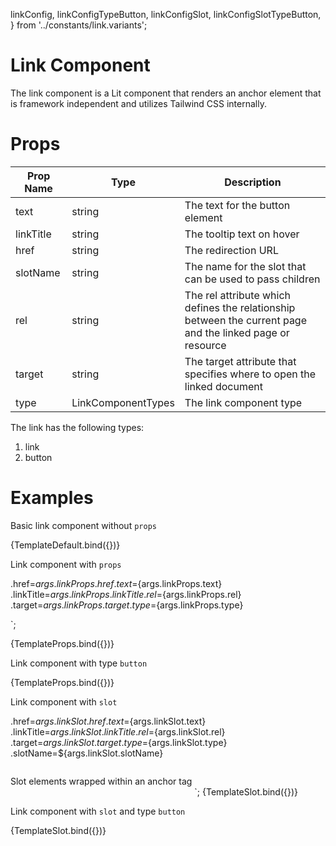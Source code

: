   linkConfig,
  linkConfigTypeButton,
  linkConfigSlot,
  linkConfigSlotTypeButton,
} from '../constants/link.variants';

<Meta title="Components/Link" />

# Link Component

The link component is a Lit component that renders an anchor element that is framework independent and utilizes Tailwind CSS internally.

# Props

| Prop Name | Type               | Description                                                                                               |
| --------- | ------------------ | --------------------------------------------------------------------------------------------------------- |
| text      | string             | The text for the button element                                                                           |
| linkTitle | string             | The tooltip text on hover                                                                                 |
| href      | string             | The redirection URL                                                                                       |
| slotName  | string             | The name for the slot that can be used to pass children                                                   |
| rel       | string             | The rel attribute which defines the relationship between the current page and the linked page or resource |
| target    | string             | The target attribute that specifies where to open the linked document                                     |
| type      | LinkComponentTypes | The link component type                                                                                   |

The link has the following types:

1. link
2. button

# Examples

Basic link component without `props`


<Canvas columns={1}>
  <Story name="default">{TemplateDefault.bind({})}</Story>
</Canvas>

Link component with `props`

  .href=${args.linkProps.href}
  .text=${args.linkProps.text}
  .linkTitle=${args.linkProps.linkTitle}
  .rel=${args.linkProps.rel}
  .target=${args.linkProps.target}
  .type=${args.linkProps.type}
>
</link-component>`;

<Canvas columns={1}>
  <Story
    name="withProps"
    args={{
      linkProps: linkConfig,
    }}
  >
    {TemplateProps.bind({})}
  </Story>
</Canvas>

Link component with type `button`

<Canvas columns={1}>
  <Story
    name="typeButton"
    args={{
      linkProps: linkConfigTypeButton,
    }}
  >
    {TemplateProps.bind({})}
  </Story>
</Canvas>

Link component with `slot`

  .href=${args.linkSlot.href}
  .text=${args.linkSlot.text}
  .linkTitle=${args.linkSlot.linkTitle}
  .rel=${args.linkSlot.rel}
  .target=${args.linkSlot.target}
  .type=${args.linkSlot.type}
  .slotName=${args.linkSlot.slotName}
>
  <div slot="newSlot" style="width:auto;  display: inline-block">
    <p>Slot elements wrapped within an anchor tag</p>
    <img
      class="h-9 w-9"
      src="https://avatars.mds.yandex.net/i?id=84dbd50839c3d640ebfc0de20994c30d-4473719-images-taas-consumers&n=27&h=480&w=480"
      alt=""
    />
  </div>
</link-component>`;

<Canvas columns={1}>
  <Story
    name="withSlot"
    args={{
      linkSlot: linkConfigSlot,
    }}
  >
    {TemplateSlot.bind({})}
  </Story>
</Canvas>

Link component with `slot` and type `button`

<Canvas columns={1}>
  <Story
    name="withSlotTypeButton"
    args={{
      linkSlot: linkConfigSlotTypeButton,
    }}
  >
    {TemplateSlot.bind({})}
  </Story>
</Canvas>
